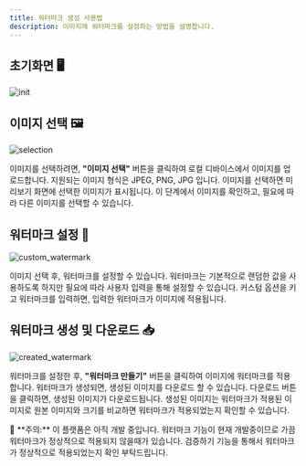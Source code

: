 ```yaml
---
title: 워터마크 생성 사용법
description: 이미지에 워터마크를 설정하는 방법을 설명합니다.
---
```

## 초기화면 🖥️
![init](/images/docs/ko/creation/init.png)

## 이미지 선택 🖼️
![selection](/images/docs/ko/creation/image_selection.png)

이미지를 선택하려면, **"이미지 선택"** 버튼을 클릭하여 로컬 디바이스에서 이미지를 업로드합니다. 지원되는 이미지 형식은 JPEG, PNG, JPG 입니다. 이미지를 선택하면 미리보기 화면에 선택한 이미지가 표시됩니다. 이 단계에서 이미지를 확인하고, 필요에 따라 다른 이미지를 선택할 수 있습니다.

## 워터마크 설정 📝
![custom_watermark](/images/docs/ko/creation/custom_watermark.png)


이미지 선택 후, 워터마크를 설정할 수 있습니다. 워터마크는 기본적으로 랜덤한 값을 사용하도록 하지만 필요에 따라 사용자 입력을 통해 설정할 수 있습니다.
커스텀 옵션을 키고 워터마크를 입력하면, 입력한 워터마크가 이미지에 적용됩니다.


## 워터마크 생성 및 다운로드 📥
![created_watermark](/images/docs/ko/creation/created_wartermark.png)

워터마크를 설정한 후, **"워터마크 만들기"** 버튼을 클릭하여 이미지에 워터마크를 적용합니다. 워터마크가 생성되면, 생성된 이미지를 다운로드 할 수 있습니다. 다운로드 버튼을 클릭하면, 생성된 이미지가 다운로드됩니다. 생성된 이미지는 워터마크가 적용된 이미지로 원본 이미지와 크기를 비교하면 워터마크가 적용되었는지 확인할 수 있습니다.

<Callout>
📢 **주의:** 이 플랫폼은 아직 개발 중입니다. 워터마크 기능이 현재 개발중이므로 가끔 워터마크가 정상적으로 적용되지 않을때가 있습니다. 검증하기 기능을 통해서 워터마크가 정상적으로 적용되었는지 확인 부탁드립니다.
</Callout>